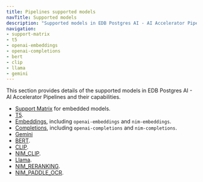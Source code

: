 ```yaml
---
title: Pipelines supported models
navTitle: Supported models
description: "Supported models in EDB Postgres AI - AI Accelerator Pipelines."
navigation:
- support-matrix
- t5
- openai-embeddings
- openai-completions
- bert
- clip
- llama
- gemini
---
```


This section provides details of the supported models in EDB Postgres AI - AI Accelerator Pipelines and their capabilities.

* [Support Matrix](support_matrix) for embedded models.
* [T5](t5).
* [Embeddings](embeddings), including `openai-embeddings` and `nim-embeddings`.
* [Completions](completions), including `openai-completions` and `nim-completions`.
* [Gemini](gemini)
* [BERT](bert).
* [CLIP](clip).
* [NIM_CLIP](nim_clip).
* [Llama](llama).
* [NIM_RERANKING](nim_reranking).
* [NIM_PADDLE_OCR](nim_paddle_ocr).
